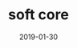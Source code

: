 ---
cover: "./IMG_5861COVER.jpg"
date: "2019-01-30"
title: "soft core"
areas:
  - Photography
  - Art
---
